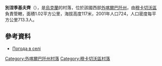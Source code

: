 {{coord|48|29|8|N|22|34|46|E|scale:100000|display=title}}

'''別涅季基夫齊'''（{{lang-uk|Бенедиківці}}），是[[烏克蘭|烏克蘭]]的村落，位於該國西部[[外喀爾巴阡州|外喀爾巴阡州]]，由[[穆卡切沃區|穆卡切沃區]]負責管轄，面積1.02平方公里，海拔高度117米，2001年人口724，人口密度每平方公里713.3人。

==參考資料==
*[http://weather.in.ua/ua/zakarpatskaja/843 Погода в селі ]{{Wayback|url=http://weather.in.ua/ua/zakarpatskaja/843 |date=20161106190320 }}

{{DEFAULTSORT:Бенедиківці}}

[[Category:外喀爾巴阡州村落|Category:外喀爾巴阡州村落]]
[[Category:穆卡切沃區村落|Category:穆卡切沃區村落]]


{{Zakarpattia-geo-stub}}